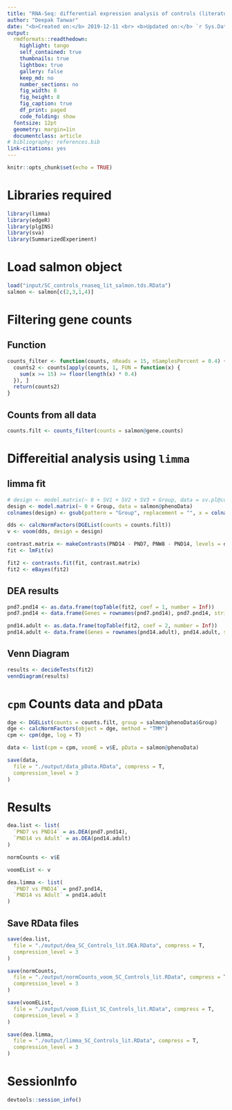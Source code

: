 ```yaml
---
title: "RNA-Seq: differential expression analysis of controls (literature)"
author: "Deepak Tanwar"
date: "<b>Created on:</b> 2019-12-11 <br> <b>Updated on:</b> `r Sys.Date()`"
output:
  rmdformats::readthedown:
    highlight: tango
    self_contained: true
    thumbnails: true
    lightbox: true
    gallery: false
    keep_md: no
    number_sections: no
    fig_width: 8
    fig_height: 8
    fig_caption: true
    df_print: paged
    code_folding: show
  fontsize: 12pt
  geometry: margin=1in
  documentclass: article
# bibliography: references.bib
link-citations: yes
---
```


```r
knitr::opts_chunk$set(echo = TRUE)
```

# Libraries required

```r
library(limma)
library(edgeR)
library(plgINS)
library(sva)
library(SummarizedExperiment)
```

# Load salmon object
```r
load("input/SC_controls_rnaseq_lit_salmon.tds.RData")
salmon <- salmon[c(2,3,1,4)]
```

# Filtering gene counts

## Function
```r
counts_filter <- function(counts, nReads = 15, nSamplesPercent = 0.4) {
  counts2 <- counts[apply(counts, 1, FUN = function(x) {
    sum(x >= 15) >= floor(length(x) * 0.4)
  }), ]
  return(counts2)
}
```

## Counts from all data
```r
counts.filt <- counts_filter(counts = salmon@gene.counts)
```


# Differeitial analysis using `limma`

## limma fit
```r
# design <- model.matrix(~ 0 + SV1 + SV2 + SV3 + Group, data = sv.pl@colData)
design <- model.matrix(~ 0 + Group, data = salmon@phenoData)
colnames(design) <- gsub(pattern = "Group", replacement = "", x = colnames(design))

dds <- calcNormFactors(DGEList(counts = counts.filt))
v <- voom(dds, design = design)

contrast.matrix <- makeContrasts(PND14 - PND7, PNW8 - PND14, levels = design)
fit <- lmFit(v)

fit2 <- contrasts.fit(fit, contrast.matrix)
fit2 <- eBayes(fit2)
```

## DEA results
```r
pnd7.pnd14 <- as.data.frame(topTable(fit2, coef = 1, number = Inf))
pnd7.pnd14 <- data.frame(Genes = rownames(pnd7.pnd14), pnd7.pnd14, stringsAsFactors = F)

pnd14.adult <- as.data.frame(topTable(fit2, coef = 2, number = Inf))
pnd14.adult <- data.frame(Genes = rownames(pnd14.adult), pnd14.adult, stringsAsFactors = F)
```

## Venn Diagram
```r
results <- decideTests(fit2)
vennDiagram(results)
```

# `cpm` Counts data and pData

```r
dge <- DGEList(counts = counts.filt, group = salmon@phenoData$Group)
dge <- calcNormFactors(object = dge, method = "TMM")
cpm <- cpm(dge, log = T)

data <- list(cpm = cpm, voomE = v$E, pData = salmon@phenoData)

save(data,
  file = "./output/data_pData.RData", compress = T,
  compression_level = 3
)
```

# Results
```r
dea.list <- list(
  `PND7 vs PND14` = as.DEA(pnd7.pnd14),
  `PND14 vs Adult` = as.DEA(pnd14.adult)
)

normCounts <- v$E

voomEList <- v

dea.limma <- list(
  `PND7 vs PND14` = pnd7.pnd14,
  `PND14 vs Adult` = pnd14.adult
)
```


## Save RData files
```r
save(dea.list,
  file = "./output/dea_SC_Controls_lit.DEA.RData", compress = T,
  compression_level = 3
)

save(normCounts,
  file = "./output/normCounts_voom_SC_Controls_lit.RData", compress = T,
  compression_level = 3
)

save(voomEList,
  file = "./output/voom_EList_SC_Controls_lit.RData", compress = T,
  compression_level = 3
)

save(dea.limma,
  file = "./output/limma_SC_Controls_lit.RData", compress = T,
  compression_level = 3
)
```

# SessionInfo
```r
devtools::session_info()
```